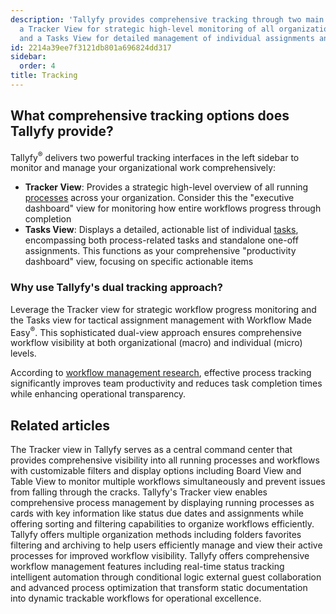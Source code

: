 ```yaml
---
description: 'Tallyfy provides comprehensive tracking through two main interfaces:
  a Tracker View for strategic high-level monitoring of all organizational processes
  and a Tasks View for detailed management of individual assignments and one-off tasks.'
id: 2214a39ee7f3121db801a696824dd317
sidebar:
  order: 4
title: Tracking
---
```


## What comprehensive tracking options does Tallyfy provide?

Tallyfy<sup>®</sup> delivers two powerful tracking interfaces in the left sidebar to monitor and manage your organizational work comprehensively:

*   **Tracker View**: Provides a strategic high-level overview of all running [processes](/products/pro/tracking-and-tasks/processes/) across your organization. Consider this the "executive dashboard" view for monitoring how entire workflows progress through completion
*   **Tasks View**: Displays a detailed, actionable list of individual [tasks](/products/pro/tracking-and-tasks/tasks/), encompassing both process-related tasks and standalone one-off assignments. This functions as your comprehensive "productivity dashboard" view, focusing on specific actionable items

### Why use Tallyfy's dual tracking approach?

Leverage the Tracker view for strategic workflow progress monitoring and the Tasks view for tactical assignment management with Workflow Made Easy<sup>®</sup>. This sophisticated dual-view approach ensures comprehensive workflow visibility at both organizational (macro) and individual (micro) levels.

According to [workflow management research](https://www.gartner.com/reviews/market/business-process-management-platforms), effective process tracking significantly improves team productivity and reduces task completion times while enhancing operational transparency.


<PageTree />


## Related articles
<CardGrid>
<LinkTitleCard header="<b>Tracking And Tasks > Tracker view</b>" href="/products/pro/tracking-and-tasks/tracker-view/" > The Tracker view in Tallyfy serves as a central command center that provides comprehensive visibility into all running processes and workflows with customizable filters and display options including Board View and Table View to monitor multiple workflows simultaneously and prevent issues from falling through the cracks. </LinkTitleCard>
<LinkTitleCard header="<b>Tracker View > Manage and track my processes</b>" href="/products/pro/tracking-and-tasks/tracker-view/how-can-i-manage-and-track-my-processes-on-tallyfy/" > Tallyfy's Tracker view enables comprehensive process management by displaying running processes as cards with key information like status due dates and assignments while offering sorting and filtering capabilities to organize workflows efficiently. </LinkTitleCard>
<LinkTitleCard header="<b>Tracker View > Organize processes</b>" href="/products/pro/tracking-and-tasks/tracker-view/organize-processes/" > Tallyfy offers multiple organization methods including folders favorites filtering and archiving to help users efficiently manage and view their active processes for improved workflow visibility. </LinkTitleCard>
<LinkTitleCard header="<b>Tutorials > Key features</b>" href="/products/pro/tutorials/features/" > Tallyfy offers comprehensive workflow management features including real-time status tracking intelligent automation through conditional logic external guest collaboration and advanced process optimization that transform static documentation into dynamic trackable workflows for operational excellence. </LinkTitleCard>
</CardGrid>